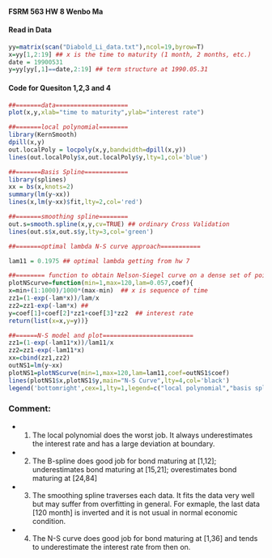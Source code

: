 #### FSRM 563 HW 8 Wenbo Ma

#### Read in Data
```{r}
yy=matrix(scan("Diabold_Li_data.txt"),ncol=19,byrow=T)
x=yy[1,2:19] ## x is the time to maturity (1 month, 2 months, etc.)
date = 19900531
y=yy[yy[,1]==date,2:19] ## term structure at 1990.05.31
```

#### Code for Quesiton 1,2,3 and 4
```{r}
##=======data====================
plot(x,y,xlab="time to maturity",ylab="interest rate")

##=======local polynomial========
library(KernSmooth)
dpill(x,y)
out.localPoly = locpoly(x,y,bandwidth=dpill(x,y))
lines(out.localPoly$x,out.localPoly$y,lty=1,col='blue')

##=======Basis Spline============
library(splines)
xx = bs(x,knots=2)
summary(lm(y~xx))
lines(x,lm(y~xx)$fit,lty=2,col='red')

##=======smoothing spline========
out.s=smooth.spline(x,y,cv=TRUE) ## ordinary Cross Validation
lines(out.s$x,out.s$y,lty=3,col='green')

##=======optimal lambda N-S curve approach===========

lam11 = 0.1975 ## optimal lambda getting from hw 7

##======== function to obtain Nelson-Siegel curve on a dense set of points
plotNScurve=function(min=1,max=120,lam=0.057,coef){
x=min+(1:1000)/1000*(max-min)  ## x is sequence of time 
zz1=(1-exp(-lam*x))/lam/x  
zz2=zz1-exp(-lam*x) ## 
y=coef[1]+coef[2]*zz1+coef[3]*zz2  ## interest rate
return(list(x=x,y=y))}

##======N-S model and plot=========================
zz1=(1-exp(-lam11*x))/lam11/x
zz2=zz1-exp(-lam11*x)
xx=cbind(zz1,zz2)
outNS1=lm(y~xx)
plotNS1=plotNScurve(min=1,max=120,lam=lam11,coef=outNS1$coef)
lines(plotNS1$x,plotNS1$y,main="N-S Curve",lty=4,col='black')
legend('bottomright',cex=1,lty=1,legend=c("local polynomial","basis spline","smoothing spline","N-S optimal lambda"),col=c("blue","red","green","black"))
```

### Comment:
- 1. The local polynomial does the worst job. It always underestimates the interest rate and has a large deviation at boundary.
- 2. The B-spline does good job for bond maturing at [1,12]; underestimates bond maturing at [15,21]; overestimates bond maturing at [24,84]
- 3. The smoothing spline traverses each data. It fits the data very well but may suffer from overfitting in general. For exmaple, the last data [120 month] is inverted and it is not usual in normal economic condition.
- 4. The N-S curve does good job for bond maturing at [1,36] and tends to underestimate the interest rate from then on.